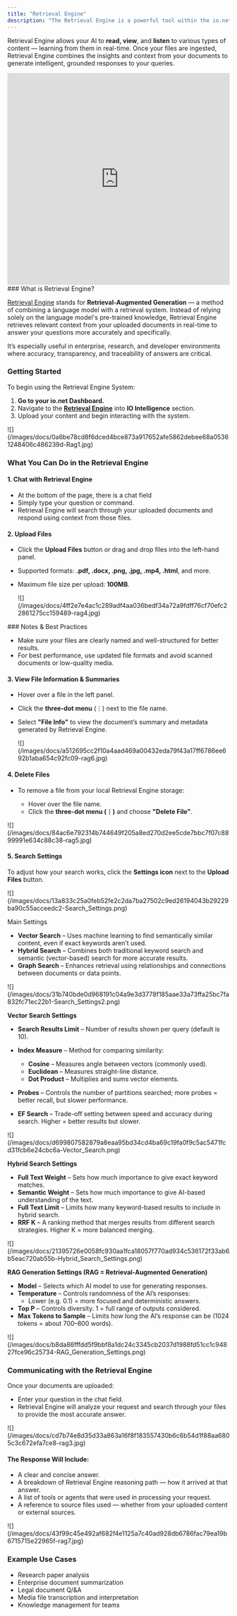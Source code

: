 ```yaml
---
title: "Retrieval Engine"
description: "The Retrieval Engine is a powerful tool within the io.net ecosystem that enhances your AI applications with capabilities like document ingestion, intelligent file management, agentic reasoning, and conversational question answering."
---
```


Retrieval Engine allows your AI to **read, view**, and **listen** to various types of content — learning from them in real-time. Once your files are ingested, Retrieval Engine combines the insights and context from your documents to generate intelligent, grounded responses to your queries.

<iframe width="100%" height="480" src="https://www.youtube.com/embed/P5OC6HhnZc8" title="Retrieval Engine" frameborder="0" allow="accelerometer; autoplay; clipboard-write; encrypted-media; gyroscope; picture-in-picture; web-share" referrerpolicy="strict-origin-when-cross-origin" allowfullscreen></iframe>
### What is Retrieval Engine?

[Retrieval Engine](https://ai.io.net/ai/re) stands for **Retrieval-Augmented Generation** — a method of combining a language model with a retrieval system. Instead of relying solely on the language model's pre-trained knowledge, Retrieval Engine retrieves relevant context from your uploaded documents in real-time to answer your questions more accurately and specifically.

It’s especially useful in enterprise, research, and developer environments where accuracy, transparency, and traceability of answers are critical.

### Getting Started

To begin using the Retrieval Engine System:

1. **Go to your io.net Dashboard.**
2. Navigate to the **[Retrieval Engine](https://ai.io.net/ai/re)** into **IO Intelligence** section.
3. Upload your content and begin interacting with the system.

<Frame>
![](/images/docs/0a6be78cd8f6dced4bce873a917652afe5862debee68a05361248406c486239d-Rag1.jpg)
</Frame>

### What You Can Do in the Retrieval Engine

#### 1. Chat with Retrieval Engine

* At the bottom of the page, there is a chat field
* Simply type your question or command.
* Retrieval Engine will search through your uploaded documents and respond using context from those files.

#### 2. **Upload Files**

* Click the **Upload Files** button or drag and drop files into the left-hand panel.

* Supported formats: **.pdf, .docx, .png, .jpg, .mp4, .html**, and more.

* Maximum file size per upload: **100MB**.

  <Frame>
  ![](/images/docs/4ff2e7e4ac1c289adf4aa036bedf34a72a9fdff76cf70efc22861275cc159489-rag4.jpg)
  </Frame>

<Info>
  ### Notes & Best Practices

  * Make sure your files are clearly named and well-structured for better results.
  * For best performance, use updated file formats and avoid scanned documents or low-quality media.
</Info>

#### 3. View File Information & Summaries

* Hover over a file in the left panel.

* Click the **three-dot menu** (⋮) next to the file name.

* Select **"File Info"** to view the document’s summary and metadata generated by Retrieval Engine.

  <Frame>
  ![](/images/docs/a512695cc2f10a4aad469a00432eda79f43a17ff6786ee692b1aba654c92fc09-rag6.jpg)
  </Frame>

#### 4. Delete Files

* To remove a file from your local Retrieval Engine storage:

  * Hover over the file name.
  * Click the **three-dot menu (⋮)** and choose **"Delete File"**.

<Frame>
![](/images/docs/84ac6e792314b744649f205a8ed270d2ee5cde7bbc7f07c8899991e634c88c38-rag5.jpg)
</Frame>

#### 5. Search Settings

To adjust how your search works, click the **Settings icon** next to the **Upload Files** button.

<Frame>
![](/images/docs/13a833c25a0feb52fe2c2da7ba27502c9ed26194043b29229ba90c55acceedc2-Search_Settings.png)
</Frame>

Main Settings

* **Vector Search** – Uses machine learning to find semantically similar content, even if exact keywords aren’t used.
* **Hybrid Search** – Combines both traditional keyword search and semantic (vector-based) search for more accurate results.
* **Graph Search** – Enhances retrieval using relationships and connections between documents or data points.

<Frame>
![](/images/docs/31b740bde0d968191c04a9e3d3778f185aae33a73ffa25bc7fa832fc71ec22b1-Search_Settings2.png)
</Frame>

**Vector Search Settings**

* **Search Results Limit** – Number of results shown per query (default is 10).

* **Index Measure** – Method for comparing similarity:

  * **Cosine** – Measures angle between vectors (commonly used).
  * **Euclidean** – Measures straight-line distance.
  * **Dot Product** – Multiplies and sums vector elements.

* **Probes** – Controls the number of partitions searched; more probes = better recall, but slower performance.

* **EF Search** – Trade-off setting between speed and accuracy during search. Higher = better results but slower.

<Frame>
![](/images/docs/d699807582879a8eaa95bd34cd4ba69c19fa0f9c5ac5471fcd31fcb6e24cbc6a-Vector_Search.png)
</Frame>

**Hybrid Search Settings**

* **Full Text Weight** – Sets how much importance to give exact keyword matches.
* **Semantic Weight** – Sets how much importance to give AI-based understanding of the text.
* **Full Text Limit** – Limits how many keyword-based results to include in hybrid search.
* **RRF K** – A ranking method that merges results from different search strategies. Higher K = more balanced merging.

<Frame>
![](/images/docs/21395726e0058fc930aa1fca18057f770ad934c536172f33ab6b5eac720ab55b-Hybrid_Search_Settings.png)
</Frame>

**RAG Generation Settings (RAG = Retrieval-Augmented Generation)**

* **Model** – Selects which AI model to use for generating responses.
* **Temperature** – Controls randomness of the AI’s responses:
  * Lower (e.g. 0.1) = more focused and deterministic answers.
* **Top P** – Controls diversity. 1 = full range of outputs considered.
* **Max Tokens to Sample** – Limits how long the AI’s response can be (1024 tokens = about 700–800 words).

<Frame>
![](/images/docs/b8da86fffdd5f9bbf8a1dc24c3345cb2037d1988fd51cc1c94827fce96c25734-RAG_Generation_Settings.png)
</Frame>

### Communicating with the Retrieval Engine

Once your documents are uploaded:

* Enter your question in the chat field.
* Retrieval Engine will analyze your request and search through your files to provide the most accurate answer.

<Frame>
![](/images/docs/cd7b74e8d35d33a863a16f8f183557430b6c6b54d1f88aa6805c3c672efa7ce8-rag3.jpg)
</Frame>

#### The Response Will Include:

* A clear and concise answer.
* A breakdown of Retrieval Engine reasoning path — how it arrived at that answer.
* A list of tools or agents that were used in processing your request.
* A reference to source files used — whether from your uploaded content or external sources.

<Frame>
![](/images/docs/43f99c45e492af682f4e1125a7c40ad928db6786fac79ea19b6715715e22965f-rag7.jpg)
</Frame>

### Example Use Cases

* Research paper analysis
* Enterprise document summarization
* Legal document Q/&A
* Media file transcription and interpretation
* Knowledge management for teams

